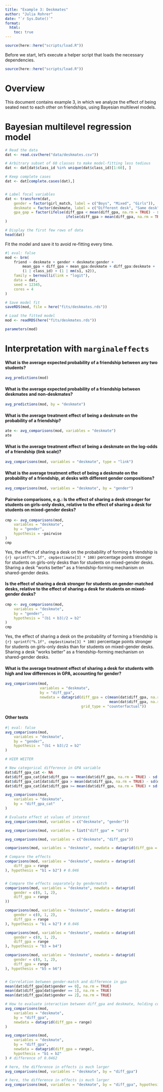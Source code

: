 ```yaml
---
title: "Example 3: Deskmates"
author: "Julia Rohrer"
date: "`r Sys.Date()`"
format: 
  html:
    toc: true
---
```


```r
source(here::here("scripts/load.R"))
```

Before we start, let's execute a helper script that loads the necessary dependencies.

```r
source(here::here("scripts/load.R"))
```

# Overview

This document contains example 3, in which we analyze the effect of being seated next to each other on friendships, using Bayesian multilevel models.

# Bayesian multilevel regression model

```r
# Read the data
dat <- read.csv(here("data/deskmates.csv"))

# Arbitrary subset of 60 classes to make model-fitting less tedious
dat <- dat[dat$class_id %in% unique(dat$class_id)[1:60], ]

# Keep complete cases
dat <- dat[complete.cases(dat),]


# Label focal variables
dat <- transform(dat,
    gender = factor(girl_match, label = c("Boys", "Mixed", "Girls")),
    deskmate = factor(deskmate, label = c("Different desk", "Same desk")),
    gpa_gap = factor(ifelse(diff_gpa < mean(diff_gpa, na.rm = TRUE) - sd(diff_gpa, na.rm = TRUE), "Low", 
                            ifelse(diff_gpa > mean(diff_gpa, na.rm = TRUE) + sd(diff_gpa, na.rm = TRUE), "High", "Mid")))
)

# Display the first few rows of data
head(dat)
```

Fit the model and save it to avoid re-fitting every time.

```r
#| eval: false
mod <- brm(
    friend ~ deskmate + gender + deskmate:gender +
        mean_gpa + diff_gpa + mean_gpa:deskmate + diff_gpa:deskmate +
        (1 | class_id) + (1 | mm(s1, s2)),
    family = bernoulli(link = "logit"),
    data = dat,
    seed = 12345,
    cores = 4
)

# Save model fit
saveRDS(mod, file = here("fits/deskmates.rds"))
```

```r
# Load the fitted model
mod <- readRDS(here("fits/deskmates.rds"))

parameters(mod)
```

# Interpretation with `marginaleffects`

#### What is the average expected probability of a friendship between any two students?

```r
avg_predictions(mod)
```

#### What is the average expected probability of a friendship between deskmates and non-deskmates?

```r
avg_predictions(mod, by = "deskmate")
```

#### What is the average treatment effect of being a deskmate on the probability of a friendship?

```r
ate <- avg_comparisons(mod, variables = "deskmate")
ate
```

#### What is the average treatment effect of being a deskmate on the log-odds of a friendship (link scale)?

```r
avg_comparisons(mod, variables = "deskmate", type = "link")
```

#### What is the average treatment effect of being a deskmate on the probability of a friendship, at desks with different gender compositions?

```r
avg_comparisons(mod, variables = "deskmate", by = "gender")
```

#### Pairwise comparisons, e.g.: Is the effect of sharing a desk stronger for students on girls-only desks, relative to the effect of sharing a desk for students on mixed-gender desks?

```r
cmp <- avg_comparisons(mod,
    variables = "deskmate",
    by = "gender",
    hypothesis = ~pairwise
)
cmp
```

Yes, the effect of sharing a desk on the probability of forming a friendship is `{r} sprintf("%.1f", cmp$estimate[3] * 100)` percentage points stronger for students on girls-only desks than for students on mixed-gender desks. Sharing a desk "works better" as a friendship-forming mechanism on shared-gender desks.

#### Is the effect of sharing a desk stronger for students on gender-matched desks, relative to the effect of sharing a desk for students on mixed-gender desks?

```r
cmp <- avg_comparisons(mod,
    variables = "deskmate",
    by = "gender",
    hypothesis = "(b1 + b3)/2 = b2"
)
cmp
```

Yes, the effect of sharing a desk on the probability of forming a friendship is `{r} sprintf("%.1f", cmp$estimate[3] * 100)` percentage points stronger for students on girls-only desks than for students on mixed-gender desks. Sharing a desk "works better" as a friendship-forming mechanism on shared-gender desks.


#### What is the average treatment effect of sharing a desk for students with high and low differences in GPA, accounting for gender?

```r
avg_comparisons(mod,
                variables = "deskmate",
                by = "diff_gpa",
                newdata = datagrid(diff_gpa = c(mean(dat$diff_gpa, na.rm = TRUE) - sd(dat$diff_gpa, na.rm = TRUE), 
                                                mean(dat$diff_gpa, na.rm = TRUE) + sd(dat$diff_gpa, na.rm = TRUE)),
                                   grid_type = "counterfactual"))

```



#### Other tests
```r
#| eval: false
avg_comparisons(mod,
    variables = "deskmate",
    by = "gender",
    hypothesis = "(b1 + b3)/2 = b2"
)

# HIER WEITER

# New categorical difference in GPA variable
dat$diff_gpa_cat <- NA
dat$diff_gpa_cat[dat$diff_gpa <= mean(dat$diff_gpa, na.rm = TRUE) - sd(dat$diff_gpa, na.rm = TRUE)] <- -1
dat$diff_gpa_cat[dat$diff_gpa > mean(dat$diff_gpa, na.rm = TRUE) - sd(dat$diff_gpa, na.rm = TRUE)] <- 0
dat$diff_gpa_cat[dat$diff_gpa >= mean(dat$diff_gpa, na.rm = TRUE) + sd(dat$diff_gpa, na.rm = TRUE)] <- 1

avg_comparisons(mod,
    variables = "deskmate",
    by = "diff_gpa_cat"
)

# Evaluate effect at values of interest
avg_comparisons(mod, variables = c("deskmate", "gender"))

avg_comparisons(mod, variables = list("diff_gpa" = "sd"))

avg_comparisons(mod, variables = c("deskmate", "diff_gpa"))

comparisons(mod, variables = "deskmate", newdata = datagrid(diff_gpa = range))

# Compare the effects
comparisons(mod, variables = "deskmate", newdata = datagrid(
    diff_gpa = range
), hypothesis = "b1 = b2") # 0.046


# Compare the effects separately by gendermatch
comparisons(mod, variables = "deskmate", newdata = datagrid(
    gender = c(0, 1, 2),
    diff_gpa = range
))

comparisons(mod, variables = "deskmate", newdata = datagrid(
    gender = c(0, 1, 2),
    diff_gpa = range
), hypothesis = "b1 = b2") # 0.046

comparisons(mod, variables = "deskmate", newdata = datagrid(
    gender = c(0, 1, 2),
    diff_gpa = range
), hypothesis = "b3 = b4")

comparisons(mod, variables = "deskmate", newdata = datagrid(
    gender = c(0, 1, 2),
    diff_gpa = range
), hypothesis = "b5 = b6")


# Correlation between gender-match and difference in gpa
mean(dat$diff_gpa[dat$gender == 0], na.rm = TRUE)
mean(dat$diff_gpa[dat$gender == 1], na.rm = TRUE)
mean(dat$diff_gpa[dat$gender == 2], na.rm = TRUE)

# How to evaluate interaction between diff_gpa and deskmate, holding constant the other stuff
avg_comparisons(mod,
    variables = "deskmate",
    by = "diff_gpa",
    newdata = datagrid(diff_gpa = range)
)

avg_comparisons(mod,
    variables = "deskmate",
    by = "diff_gpa",
    newdata = datagrid(diff_gpa = range),
    hypothesis = "b1 = b2"
) # difference of 0.0462

# here, the difference in effects is much larger
avg_comparisons(mod, variables = "deskmate", by = "diff_gpa") 

# here, the difference in effects is much larger
avg_comparisons(mod, variables = "deskmate", by = "diff_gpa", hypothesis = "b1 = b37") 
```
